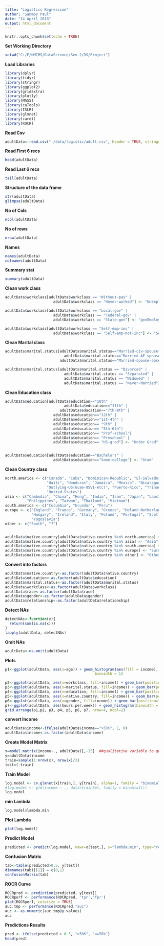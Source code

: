 ```yaml
---
title: "Logistics Regression"
author: "Sanmoy Paul"
date: "14 April 2018"
output: html_document
---
```


```r
knitr::opts_chunk$set(echo = TRUE)
```

**Set Working Directory**
```r
setwd("C:/F/NMIMS/DataScience/Sem-2/DS/Project")
```

**Load Libraries**
```r
library(dplyr)
library(tidyr)
library(stringr)
library(ggplot2)
library(gridExtra)
library(plotly)
library(MASS)
library(caTools)
library(ISLR)
library(glmnet)
library(caret)
library(ROCR)
``` 

**Read Csv**
```r
adultData<-read.csv("./data/logistic/adult.csv", header = TRUE, stringsAsFactors = FALSE)
```   

**Read First 6 recs**
```r
head(adultData)
```
**Read Last 6 recs**
```r
tail(adultData)
```

**Structure of the data frame**
```r
str(adultData)
glimpse(adultData)
```

**No of Cols**
```r
ncol(adultData)
```

**No of rows**
```r
nrow(adultData)
```

**Names**
```r
names(adultData)
colnames(adultData)
```  

**Summary stat**
```r
summary(adultData)
```  

**Clean work class**
```r
adultData$workclass[adultData$workclass == "Without-pay" | 
                      adultData$workclass == "Never-worked"] <- "Unemployed"

adultData$workclass[adultData$workclass == "Local-gov" | 
                      adultData$workclass == "Federal-gov" | 
                      adultData$workclass == "State-gov"] <- "govEmployed"

adultData$workclass[adultData$workclass == "Self-emp-inc" |
                      adultData$workclass == "Self-emp-not-inc"] <- "Self-employed"
```

**Clean Marital class**
```r
adultData$marital.status[adultData$marital.status=="Married-civ-spouse" |
                           adultData$marital.status=="Married-AF-spouse" |
                         adultData$marital.status=="Married-spouse-absent"] <- "Married"

adultData$marital.status[adultData$marital.status == "Divorced" |
                           adultData$marital.status == "Separated" |
                           adultData$marital.status == "Widowed" |
                           adultData$marital.status == "Never-Married"] <- "Not-Married"
```  

**Clean Education class**
```r
adultData$education[adultData$education=="10th" |
                           adultData$education=="11th" |
                         adultData$education=="7th-8th" |
                      adultData$education=="12th" |
                      adultData$education=="1st-4th" |
                      adultData$education== "9th" |
                      adultData$education== "5th-6th"|
                      adultData$education== "Prof-school"|
                      adultData$education== "Preschool" |
                      adultData$education== "HS-grad"] <- "Under Grad"


adultData$education[adultData$education=="Bachelors" |
                      adultData$education=="Some-college"] <- "Grad"

```

**Clean Country class**
```r
north.america <- c("Canada", "Cuba", "Dominican-Republic", "El-Salvador", "Guatemala",
                   "Haiti", "Honduras", "Jamaica", "Mexico", "Nicaragua",
                   "Outlying-US(Guam-USVI-etc)", "Puerto-Rico", "Trinadad&Tobago",
                   "United-States")
asia <- c("Cambodia", "China", "Hong", "India", "Iran", "Japan", "Laos",
          "Philippines", "Taiwan", "Thailand", "Vietnam")
south.america <- c("Columbia", "Ecuador", "Peru")
europe <- c("England", "France", "Germany", "Greece", "Holand-Netherlands",
            "Hungary", "Ireland", "Italy", "Poland", "Portugal", "Scotland",
            "Yugoslavia")
other <- c("South", "?")


adultData$native.country[adultData$native.country %in% north.america] <- "North America"
adultData$native.country[adultData$native.country %in% asia] <- "Asia"
adultData$native.country[adultData$native.country %in% south.america] <- "South America"
adultData$native.country[adultData$native.country %in% europe] <- "Europe"
adultData$native.country[adultData$native.country %in% other] <- "Other"

```  

**Convert into factors**
```r

adultData$native.country<-as.factor(adultData$native.country)
adultData$education<-as.factor(adultData$education)
adultData$marital.status<-as.factor(adultData$marital.status)
adultData$workclass<-as.factor(adultData$workclass)
adultData$race<-as.factor(adultData$race)
adultData$gender<-as.factor(adultData$gender)
adultData$relationship<-as.factor(adultData$relationship)

```

**Detect NAs**
```r

detectNAs<-function(x){
  return(sum(is.na(x)))
}
lapply(adultData, detectNAs)
```
**Omit NAs**
```r
adultData<-na.omit(adultData)
```

**Plots**
```r
p1<-ggplot(adultData, aes(x=age)) + geom_histogram(aes(fill = income), color = "black",
                                         binwidth = 1)

p2<-ggplot(adultData, aes(x=workclass, fill=income)) + geom_bar(position="dodge", color = "black")
p3<-ggplot(adultData, aes(x=marital.status, fill=income)) + geom_bar(position="dodge", color = "black")
p4<-ggplot(adultData, aes(x=education, fill=income)) + geom_bar(position="dodge", color = "black")
p5<-ggplot(adultData, aes(x=native.country, fill=income)) + geom_bar(position="dodge", color = "black")
p6<-ggplot(adultData, aes(x=gender, fill=income)) + geom_bar(position="dodge", color = "black")
p7<-ggplot(adultData, aes(hours.per.week)) + geom_histogram(binwidth = 3)
grid.arrange(p1,p2, p3, p4, p5, p6, p7, nrow=4, ncol=2)
```

**convert Income**
```r
adultData$income<-ifelse(adultData$income==">50K", 1, 0)
adultData$income<-as.factor(adultData$income)
```


**Create Model Matrix**
```r
x=model.matrix(income~., adultData)[,-15]  ##qualitative variable to quantitative
y=adultData$income
train=sample(1:nrow(x), nrow(x)/2)
test=(-train)
```

**Train Model**
```r
log.model <- cv.glmnet(x[train,], y[train], alpha=1, family = "binomial")
#log.model <- glm(income ~ ., data=trainSet, family = binomial())
log.model
```  

**min Lambda**
```r
log.model$lambda.min
```

**Plot Lambda**
```r
plot(log.model)
```  

**Predict Model**
```r
predicted <- predict(log.model, newx=x[test,], s="lambda.min", type="response")
```  

**Confusion Matrix**
```r
tab<-table(predicted>0.5, y[test])
dimnames(tab)[[1]] = c(0,1)
confusionMatrix(tab)
```

**ROCR Curve**
```r
ROCRpred <- prediction(predicted, y[test])
ROCRperf <- performance(ROCRpred, 'tpr','fpr')
plot(ROCRperf, colorize = TRUE)
auc.tmp <- performance(ROCRpred,"auc")
auc <- as.numeric(auc.tmp@y.values)
auc
```  

**Predictions Results**
```r
pred <- ifelse(predicted > 0.5, ">50K", "<=50k")
head(pred)
```  


